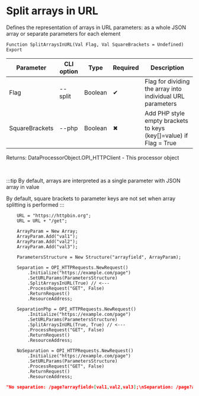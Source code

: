 ﻿---
sidebar_position: 5
description: Split arrays in URL and other functions to work with HTTP-client in the Open Integration Package, a free open-source integration library for 1C:Enterprise 8, OneScript and CLI
keywords: [1C, 1С, 1С:Enterprise, 1С:Enterprise 8.3, API, Integration, Services, Exchange, OneScript, CLI, HTTP-client]
---


# Split arrays in URL
 Defines the representation of arrays in URL parameters: as a whole JSON array or separate parameters for each element



`Function SplitArraysInURL(Val Flag, Val SquareBrackets = Undefined) Export`

  | Parameter | CLI option | Type | Required | Description |
  |-|-|-|-|-|
  | Flag | --split | Boolean | &#x2714; | Flag for dividing the array into individual URL parameters |
  | SquareBrackets | --php | Boolean | &#x2716; | Add PHP style empty brackets to keys (key[]=value) if Flag = True |

  
  Returns:  DataProcessorObject.OPI_HTTPClient - This processor object

<br/>

:::tip
By default, arrays are interpreted as a single parameter with JSON array in value

By default, square brackets to parameter keys are not set when array splitting is performed
:::
<br/>


```bsl title="1C:Enterprise/OneScript code example"
    URL = "https://httpbin.org";
    URL = URL + "/get";

    ArrayParam = New Array;
    ArrayParam.Add("val1");
    ArrayParam.Add("val2");
    ArrayParam.Add("val3");

    ParametersStructure = New Structure("arrayfield", ArrayParam);

    Separation = OPI_HTTPRequests.NewRequest()
        .Initialize("https://example.com/page")
        .SetURLParams(ParametersStructure)
        .SplitArraysInURL(True) // <---
        .ProcessRequest("GET", False)
        .ReturnRequest()
        .ResourceAddress;

    SeparationPhp = OPI_HTTPRequests.NewRequest()
        .Initialize("https://example.com/page")
        .SetURLParams(ParametersStructure)
        .SplitArraysInURL(True, True) // <---
        .ProcessRequest("GET", False)
        .ReturnRequest()
        .ResourceAddress;

    NoSeparation = OPI_HTTPRequests.NewRequest()
        .Initialize("https://example.com/page")
        .SetURLParams(ParametersStructure)
        .ProcessRequest("GET", False)
        .ReturnRequest()
        .ResourceAddress;
```
 



```json title="Result"
"No separation: /page?arrayfield=[val1,val2,val3];\nSeparation: /page?arrayfield=val1&arrayfield=val2&arrayfield=val3\nSeparation (php): /page?arrayfield[]=val1&arrayfield[]=val2&arrayfield[]=val3"
```
